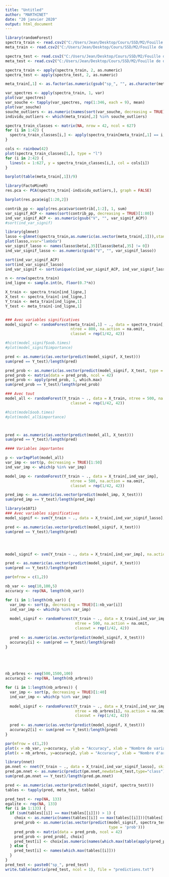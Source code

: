 ---
title: "Untitled"
author: "MARTHINET"
date: "20 janvier 2020"
output: html_document
---

```{r}
library(randomForest)
spectra_train <- read.csv2("C:/Users/Jean/Desktop/Cours/SSD/M2/Fouille de données/Data challenge/spectra-train.csv", header = FALSE)
meta_train <- read.csv2("C:/Users/Jean/Desktop/Cours/SSD/M2/Fouille de données/Data challenge/meta-train.csv")

spectra_test <- read.csv2("C:/Users/Jean/Desktop/Cours/SSD/M2/Fouille de données/Data challenge/spectra-test.csv", header = FALSE)
meta_test <- read.csv2("C:/Users/Jean/Desktop/Cours/SSD/M2/Fouille de données/Data challenge/meta-test.csv")

spectra_train <- apply(spectra_train, 2, as.numeric)
spectra_test <- apply(spectra_test, 2, as.numeric)

meta_train[,1] <- as.factor(as.numeric(gsub("sp_", "", as.character(meta_train[,1]))))
```


```{r}
var_spectres <- apply(spectra_train, 1, var)
plot(var_spectres)
var_souche <- tapply(var_spectres, rep(1:346, each = 9), mean)
plot(var_souche)
souche_outliers <- as.numeric(names(sort(var_souche, decreasing = TRUE)[1:3]))
individu_outliers <- which(meta_train[,2] %in% souche_outliers)
```


```{r}
spectra_train_classes <- matrix(NA, nrow = 42, ncol = 627)
for (i in 1:42) {
  spectra_train_classes[i,] <- apply(spectra_train[meta_train[,1] == i,], 2, mean)
}

cols <- rainbow(42)
plot(spectra_train_classes[1,], type = "l")
for (i in 2:42) {
  lines(x = 1:627, y = spectra_train_classes[i,], col = cols[i])
}

barplot(table(meta_train[,1])/9)
```


```{r}
library(FactoMineR)
res.pca <- PCA(spectra_train[-individu_outliers,], graph = FALSE)

barplot(res.pca$eig[1:20,2])

contrib_pp <- apply(res.pca$var$contrib[,1:2], 1, sum)
var_signif_ACP <- names(sort(contrib_pp, decreasing = TRUE)[1:80])
ind_var_signif_ACP <- as.numeric(gsub("V", "", var_signif_ACP))
#sort(ind_var_signif)
```

```{r}
library(glmnet)
lasso <-glmnet(spectra_train,as.numeric(as.vector(meta_train[,1])),standardize=FALSE,alpha=1)
plot(lasso,xvar="lambda")
var_signif_lasso <- names(lasso$beta[,35][lasso$beta[,35] != 0])
ind_var_signif_lasso <- as.numeric(gsub("V", "", var_signif_lasso))
```


```{r}
sort(ind_var_signif_ACP)
sort(ind_var_signif_lasso)
ind_var_signif <- sort(unique(c(ind_var_signif_ACP, ind_var_signif_lasso)))
```


```{r}
n <- nrow(spectra_train)
ind_ligne <- sample.int(n, floor(0.7*n))

X_train <- spectra_train[ind_ligne,]
X_test <- spectra_train[-ind_ligne,]
Y_train <- meta_train[ind_ligne,1]
Y_test <- meta_train[-ind_ligne,1]


### Avec variables significatives
model_signif <- randomForest(meta_train[,1] ~ ., data = spectra_train[,ind_var_signif_lasso], 
                             ntree = 800, na.action = na.omit,
                             classwt = rep(1/42, 42))

#hist(model_signif$oob.times)
#plot(model_signif$importance)

pred <- as.numeric(as.vector(predict(model_signif, X_test)))
sum(pred == Y_test)/length(pred) 

pred_prob <- as.numeric(as.vector(predict(model_signif, X_test, type = 'prob')))
pred_prob <- matrix(data = pred_prob, ncol = 42)
pred_prob <- apply(pred_prob, 1, which.max)
sum(pred_prob == Y_test)/length(pred_prob) 

### Avec tout
model_all <- randomForest(Y_train ~ ., data = X_train, ntree = 500, na.action = na.omit,
                             classwt = rep(1/42, 42))

#hist(model$oob.times)
#plot(model_all$importance)



pred <- as.numeric(as.vector(predict(model_all, X_test)))
sum(pred == Y_test)/length(pred)

#### Variables importantes

p <- varImpPlot(model_all)
var_imp <- sort(p, decreasing = TRUE)[1:50]
ind_var_imp <- which(p %in% var_imp)

model_imp <- randomForest(Y_train ~ ., data = X_train[,ind_var_imp], 
                             ntree = 500, na.action = na.omit,
                             classwt = rep(1/42, 42))

pred_imp <- as.numeric(as.vector(predict(model_imp, X_test)))
sum(pred_imp == Y_test)/length(pred_imp) 
```

```{r}
library(e1071)
### Avec variables significatives
model_signif <- svm(Y_train ~ ., data = X_train[,ind_var_signif_lasso], na.action = na.omit)

pred <- as.numeric(as.vector(predict(model_signif, X_test)))
sum(pred == Y_test)/length(pred) 




model_signif <- svm(Y_train ~ ., data = X_train[,ind_var_imp], na.action = na.omit)

pred <- as.numeric(as.vector(predict(model_signif, X_test)))
sum(pred == Y_test)/length(pred) 
```



```{r}
par(mfrow = c(1,2))

nb_var <- seq(10,100,5)
accuracy <- rep(NA, length(nb_var))

for (i in 1:length(nb_var)) {
  var_imp <- sort(p, decreasing = TRUE)[1:nb_var[i]]
  ind_var_imp <- which(p %in% var_imp)
  
  model_signif <- randomForest(Y_train ~ ., data = X_train[,ind_var_imp], 
                               ntree = 500, na.action = na.omit,
                               classwt = rep(1/42, 42))
  
  pred <- as.numeric(as.vector(predict(model_signif, X_test)))
  accuracy[i] <- sum(pred == Y_test)/length(pred) 
}





nb_arbres <- seq(500,1500,100)
accuracy2 <- rep(NA, length(nb_arbres))

for (i in 1:length(nb_arbres)) {
  var_imp <- sort(p, decreasing = TRUE)[1:40]
  ind_var_imp <- which(p %in% var_imp)
  
  model_signif <- randomForest(Y_train ~ ., data = X_train[,ind_var_imp], 
                               ntree = nb_arbres[i], na.action = na.omit,
                               classwt = rep(1/42, 42))
  
  pred <- as.numeric(as.vector(predict(model_signif, X_test)))
  accuracy2[i] <- sum(pred == Y_test)/length(pred) 
}

par(mfrow = c(1,2))
plot(x = nb_var, y=accuracy, ylab = "Accuracy", xlab = "Nombre de variables (avec 500 arbres)", type ='b')
plot(x = nb_arbres, y=accuracy2, ylab = "Accuracy", xlab = "Nombre d'arbres (avec 40 variables)", type ='b')
```


```{r}
library(nnet)
pm.nnet <- nnet(Y_train ~ ., data = X_train[,ind_var_signif_lasso], skip = FALSE, size = 12, maxit =1000)
pred.pm.nnet <- as.numeric(predict(pm.nnet,newdata=X_test,type="class"))
sum(pred.pm.nnet == Y_test)/length(pred.pm.nnet) 
```


```{r}
pred <- as.numeric(as.vector(predict(model_signif, spectra_test)))
tables <- tapply(pred, meta_test, table)

pred_test <- rep(NA, 133)
egalite <- rep(NA, 133)
for (i in 1:133) {
  if (sum(tables[[i]] == max(tables[[i]])) > 1) {
    choix <- as.numeric(names(tables[[i]] == max(tables[[i]]))[tables[[i]] == max(tables[[i]])])
    pred_prob <- as.numeric(as.vector(predict(model_signif, spectra_test[((i-1)*9+1):((i-1)*9+9),], 
                                              type = 'prob')))
    pred_prob <- matrix(data = pred_prob, ncol = 42)
    pred_prob <- pred_prob[, choix]
    pred_test[i] <- choix[as.numeric(names(which.max(table(apply(pred_prob, 1, which.max)))))]
  } else {
    pred_test[i] <- names(which.max(tables[[i]]))
  }
}
pred_test <- paste0("sp_", pred_test)
write.table(matrix(pred_test, ncol = 1), file = "predictions.txt")
```

